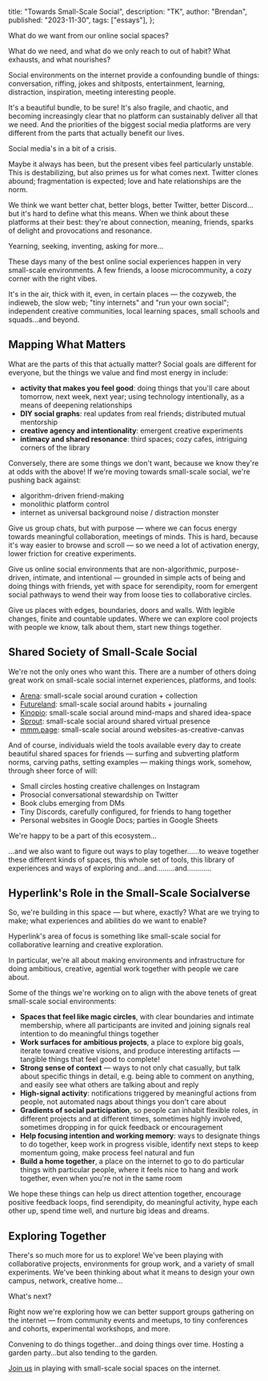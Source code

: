   title: "Towards Small-Scale Social",
  description: "TK",
  author: "Brendan",
  published: "2023-11-30",
  tags: ["essays"],
};

<Quote>What do we want from our online social spaces?</Quote>

What do we need, and what do we only reach to out of habit? What exhausts, and what nourishes?

Social environments on the internet provide a confounding bundle of things: conversation, riffing, jokes and shitposts, entertainment, learning, distraction, inspiration, meeting interesting people.

It's a beautiful bundle, to be sure! It's also fragile, and chaotic, and becoming increasingly clear that no platform can sustainably deliver all that we need. And the priorities of the biggest social media platforms are very different from the parts that actually benefit our lives.

<Quote>Social media's in a bit of a crisis.</Quote>

Maybe it always has been, but the present vibes feel particularly unstable. This is destabilizing, but also primes us for what comes next. Twitter clones abound; fragmentation is expected; love and hate relationships are the norm.

We think we want better chat, better blogs, better Twitter, better Discord…but it's hard to define what this means. When we think about these platforms at their best: they're about connection, meaning, friends, sparks of delight and provocations and resonance.

<Quote>Yearning, seeking, inventing, asking for more…</Quote>

These days many of the best online social experiences happen in very small-scale environments. A few friends, a loose microcommunity, a cozy corner with the right vibes.

It's in the air, thick with it, even, in certain places — the cozyweb, the indieweb, the slow web; "tiny internets" and "run your own social"; independent creative communities, local learning spaces, small schools and squads…and beyond.

## Mapping What Matters

What are the parts of this that actually matter? Social goals are different for everyone, but the things we value and find most energy in include:

- **activity that makes you feel good**: doing things that you'll care about tomorrow, next week, next year; using technology intentionally, as a means of deepening relationships
- **DIY social graphs**: real updates from real friends; distributed mutual mentorship
- **creative agency and intentionality**: emergent creative experiments
- **intimacy and shared resonance**: third spaces; cozy cafes, intriguing corners of the library

Conversely, there are some things we don't want, because we know they're at odds with the above! If we're moving towards small-scale social, we're pushing back against:

- algorithm-driven friend-making
- monolithic platform control
- internet as universal background noise / distraction monster

Give us group chats, but with purpose — where we can focus energy towards meaningful collaboration, meetings of minds. This is hard, because it's way easier to browse and scroll — so we need a lot of activation energy, lower friction for creative experiments.

Give us online social environments that are non-algorithmic, purpose-driven, intimate, and intentional — grounded in simple acts of being and doing things with friends, yet with space for serendipity, room for emergent social pathways to wend their way from loose ties to collaborative circles.

Give us places with edges, boundaries, doors and walls. With legible changes, finite and countable updates. Where we can explore cool projects with people we know, talk about them, start new things together.

## Shared Society of Small-Scale Social

We're not the only ones who want this. There are a number of others doing great work on small-scale social internet experiences, platforms, and tools:

- [Arena](https://www.are.na/): small-scale social around curation + collection
- [Futureland](https://futureland.tv/): small-scale social around habits + journaling
- [Kinopio](https://kinopio.club/): small-scale social around mind-maps and shared idea-space
- [Sprout](https://sprout.place/): small-scale social around shared virtual presence
- [mmm.page](https://mmm.page/): small-scale social around websites-as-creative-canvas

And of course, individuals wield the tools available every day to create beautiful shared spaces for friends — surfing and subverting platform norms, carving paths, setting examples — making things work, somehow, through sheer force of will:

- Small circles hosting creative challenges on Instagram
- Prosocial conversational stewardship on Twitter
- Book clubs emerging from DMs
- Tiny Discords, carefully configured, for friends to hang together
- Personal websites in Google Docs; parties in Google Sheets

We're happy to be a part of this ecosystem…

…and we also want to figure out ways to play together……to weave together these different kinds of spaces, this whole set of tools, this library of experiences and ways of exploring and…and………and…………

## Hyperlink's Role in the Small-Scale Socialverse

So, we're building in this space — but where, exactly? What are we trying to make; what experiences and abilities do we want to enable?

Hyperlink's area of focus is something like small-scale social for collaborative learning and creative exploration.

In particular, we're all about making environments and infrastructure for doing ambitious, creative, agential work together with people we care about.

Some of the things we're working on to align with the above tenets of great small-scale social environments:

- **Spaces that feel like magic circles**, with clear boundaries and intimate membership, where all participants are invited and joining signals real intention to do meaningful things together
- **Work surfaces for ambitious projects**, a place to explore big goals, iterate toward creative visions, and produce interesting artifacts — tangible things that feel good to complete!
- **Strong sense of context** — ways to not only chat casually, but talk about specific things in detail, e.g. being able to comment on anything, and easily see what others are talking about and reply
- **High-signal activity**: notifications triggered by meaningful actions from people, not automated nags about things you don't care about
- **Gradients of social participation**, so people can inhabit flexible roles, in different projects and at different times, sometimes highly involved, sometimes dropping in for quick feedback or encouragement
- **Help focusing intention and working memory**: ways to designate things to do together, keep work in progress visible, identify next steps to keep momentum going, make process feel natural and fun
- **Build a home together**, a place on the internet to go to do particular things with particular people, where it feels nice to hang and work together, even when you're not in the same room

We hope these things can help us direct attention together, encourage positive feedback loops, find serendipity, do meaningful activity, hype each other up, spend time well, and nurture big ideas and dreams.

## Exploring Together

There's so much more for us to explore! We've been playing with collaborative projects, environments for group work, and a variety of small experiments. We've been thinking about what it means to design your own campus, network, creative home…

What's next?

Right now we're exploring how we can better support groups gathering on the internet — from community events and meetups, to tiny conferences and cohorts, experimental workshops, and more.

Convening to do things together…and doing things over time. Hosting a garden party…but also tending to the garden.

[Join us](https://hyperlink.academy/) in playing with small-scale social spaces on the internet.
